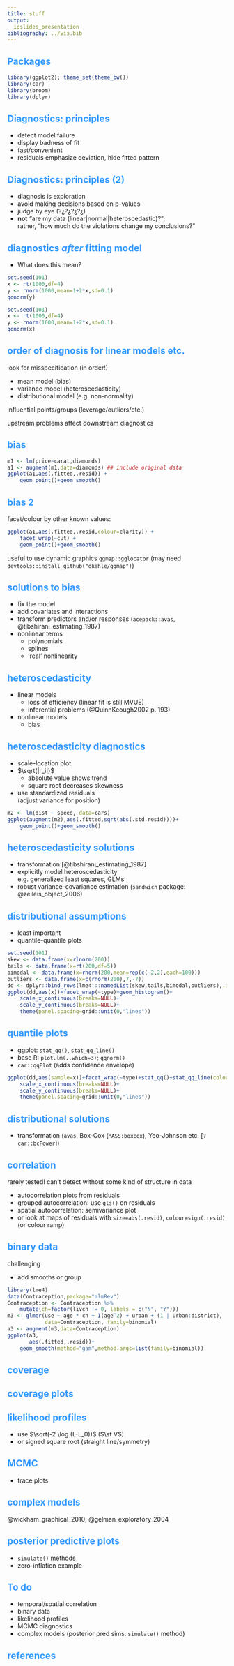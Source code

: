 ```yaml
---
title: stuff
output:
  ioslides_presentation
bibliography: ../vis.bib
---
```


<!-- 
apa.csl is a slightly hacked version of APA 
  (modified for "et al" after 2 authors in text)
-->
<!-- .refs is style for reference page (small text) -->
<style>
.refs {
   font-size: 16px;
}
h2 { 
 color: #3399ff;		
}
h3 { 
 color: #3399ff;		
}
.title-slide {
   background-color: #55bbff;
}
</style>
<!--    content: url(https://i.creativecommons.org/l/by-sa/4.0/88x31.png)
>
<!-- Limit image width and height -->
<style type="text/css">
img {     
  max-height: 530px;     
  max-width: 800px; 
}
</style>

## Packages

```r
library(ggplot2); theme_set(theme_bw())
library(car)
library(broom)
library(dplyr)
```

## Diagnostics: principles

- detect model failure
- display badness of fit
- fast/convenient
- residuals emphasize deviation, hide fitted pattern

## Diagnostics: principles (2)

- diagnosis is exploration
- avoid making decisions based on p-values
- judge by eye (?¿?¿?¿?¿)
- **not** "are my data (linear|normal|heteroscedastic)?";  
rather, "how much do the violations change my conclusions?"

## diagnostics *after* fitting model {.build}

- What does this mean?

```r
set.seed(101)
x <- rt(1000,df=4)
y <- rnorm(1000,mean=1+2*x,sd=0.1)
qqnorm(y)
```

```r
set.seed(101)
x <- rt(1000,df=4)
y <- rnorm(1000,mean=1+2*x,sd=0.1)
qqnorm(x)
```

## order of diagnosis for linear models etc.

look for misspecification (in order!)

- mean model (bias)
- variance model (heteroscedasticity)
- distributional model (e.g. non-normality)

influential points/groups (leverage/outliers/etc.)

upstream problems affect downstream diagnostics

## bias

```r
m1 <- lm(price~carat,diamonds)
a1 <- augment(m1,data=diamonds) ## include original data
ggplot(a1,aes(.fitted,.resid)) +
    geom_point()+geom_smooth()
```

## bias 2

facet/colour by other known values:

```r
ggplot(a1,aes(.fitted,.resid,colour=clarity)) +
    facet_wrap(~cut) +
    geom_point()+geom_smooth()
```

useful to use dynamic graphics
`ggmap::gglocator` (may need `devtools::install_github("dkahle/ggmap")`)

## solutions to bias {.build}

- fix the model
- add covariates and interactions
- transform predictors and/or responses (`acepack::avas`, @tibshirani_estimating_1987)
- nonlinear terms
     - polynomials
  	 - splines
	 - 'real' nonlinearity
	 
## heteroscedasticity

- linear models
    - loss of efficiency (linear fit is still MVUE)
	- inferential problems (@QuinnKeough2002 p. 193)
- nonlinear models
   - bias

## heteroscedasticity diagnostics

- scale-location plot
- $\sqrt(|r_i|)$
    - absolute value shows trend
	- square root decreases skewness
- use standardized residuals  
(adjust variance for position)	

```r
m2 <- lm(dist ~ speed, data=cars)
ggplot(augment(m2),aes(.fitted,sqrt(abs(.std.resid))))+
    geom_point()+geom_smooth()
```

## heteroscedasticity solutions

- transformation [@tibshirani_estimating_1987]
- explicitly model heteroscedasticity  
e.g. generalized least squares, GLMs
- robust variance-covariance estimation (`sandwich` package: @zeileis_object_2006)

## distributional assumptions

- least important
- quantile-quantile plots

```r
set.seed(101)
skew <- data.frame(x=rlnorm(200))
tails <- data.frame(x=rt(200,df=5))
bimodal <- data.frame(x=rnorm(200,mean=rep(c(-2,2),each=100)))
outliers <- data.frame(x=c(rnorm(200),7,-7))
dd <- dplyr::bind_rows(lme4:::namedList(skew,tails,bimodal,outliers),.id="type")
ggplot(dd,aes(x))+facet_wrap(~type)+geom_histogram()+
    scale_x_continuous(breaks=NULL)+
    scale_y_continuous(breaks=NULL)+
    theme(panel.spacing=grid::unit(0,"lines"))
```

## quantile plots

- ggplot: `stat_qq()`, `stat_qq_line()`
- base R: `plot.lm(.,which=3)`; `qqnorm()`
- `car::qqPlot` (adds confidence envelope)

```r
ggplot(dd,aes(sample=x))+facet_wrap(~type)+stat_qq()+stat_qq_line(colour="red")+
    scale_x_continuous(breaks=NULL)+
    scale_y_continuous(breaks=NULL)+
    theme(panel.spacing=grid::unit(0,"lines"))
```

## distributional solutions

- transformation (`avas`, Box-Cox (`MASS:boxcox`), Yeo-Johnson etc. [`?car::bcPower`])

## correlation

rarely tested! can't detect without some kind of structure in data

- autocorrelation plots from residuals
- grouped autocorrelation: use `gls()` on residuals
- spatial autocorrelation: semivariance plot
- or look at maps of residuals with `size=abs(.resid)`, `colour=sign(.resid)` (or colour ramp)

## binary data

challenging

- add smooths or group 

```r
library(lme4)
data(Contraception,package="mlmRev")
Contraception <- Contraception %>%
    mutate(ch=factor(livch != 0, labels = c("N", "Y")))
m3 <- glmer(use ~ age * ch + I(age^2) + urban + (1 | urban:district),
            data=Contraception, family=binomial)
a3 <- augment(m3,data=Contraception)
ggplot(a3,
       aes(.fitted,.resid))+
    geom_smooth(method="gam",method.args=list(family=binomial))
```

## coverage

## coverage plots

## likelihood profiles

- use $\sqrt(-2 \log (L-L_0))$ ($\sf V$)
- or signed square root (straight line/symmetry)

## MCMC

- trace plots

## complex models

@wickham_graphical_2010; @gelman_exploratory_2004

## posterior predictive plots

- `simulate()` methods
- zero-inflation example

## To do

- temporal/spatial correlation
- binary data
- likelihood profiles
- MCMC diagnostics
- complex models (posterior pred sims: `simulate()` method)

## references
